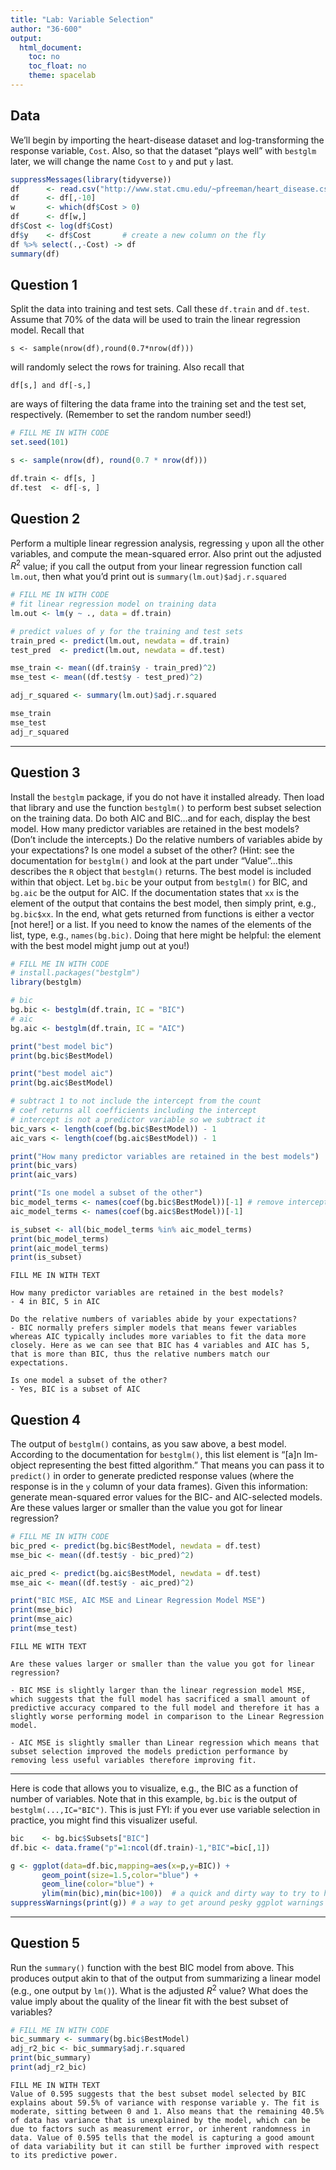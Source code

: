 ```yaml
---
title: "Lab: Variable Selection"
author: "36-600"
output: 
  html_document:
    toc: no
    toc_float: no
    theme: spacelab
---
```


## Data

We'll begin by importing the heart-disease dataset and log-transforming the response variable, `Cost`. Also, so that the dataset "plays well" with `bestglm` later, we will change the name `Cost` to `y` and put `y` last.
```r
suppressMessages(library(tidyverse))
df      <- read.csv("http://www.stat.cmu.edu/~pfreeman/heart_disease.csv",stringsAsFactors=TRUE)
df      <- df[,-10]
w       <- which(df$Cost > 0)
df      <- df[w,]
df$Cost <- log(df$Cost)
df$y    <- df$Cost       # create a new column on the fly
df %>% select(.,-Cost) -> df
summary(df)
```

## Question 1

Split the data into training and test sets. Call these `df.train` and `df.test`. Assume that 70% of the data will be used to train the linear regression model. Recall that
```
s <- sample(nrow(df),round(0.7*nrow(df)))
```
will randomly select the rows for training. Also recall that
```
df[s,] and df[-s,]
```
are ways of filtering the data frame into the training set and the test set, respectively. (Remember to set the random number seed!)
```r
# FILL ME IN WITH CODE
set.seed(101)

s <- sample(nrow(df), round(0.7 * nrow(df)))

df.train <- df[s, ]
df.test  <- df[-s, ]
```

## Question 2

Perform a multiple linear regression analysis, regressing `y` upon all the other variables, and compute the mean-squared error. Also print out the adjusted $R^2$ value; if you call the output from your linear regression function call `lm.out`, then what you'd print out is `summary(lm.out)$adj.r.squared`
```r
# FILL ME IN WITH CODE
# fit linear regression model on training data
lm.out <- lm(y ~ ., data = df.train)

# predict values of y for the training and test sets
train_pred <- predict(lm.out, newdata = df.train)
test_pred  <- predict(lm.out, newdata = df.test)

mse_train <- mean((df.train$y - train_pred)^2)
mse_test <- mean((df.test$y - test_pred)^2)

adj_r_squared <- summary(lm.out)$adj.r.squared

mse_train
mse_test
adj_r_squared

```

---

## Question 3

Install the `bestglm` package, if you do not have it installed already. Then load that library and use the function `bestglm()` to perform best subset selection on the training data. Do both AIC and BIC...and for each, display the best model. How many predictor variables are retained in the best models? (Don't include the intercepts.) Do the relative numbers of variables abide by your expectations? Is one model a subset of the other? (Hint: see the documentation for `bestglm()` and look at the part under "Value"...this describes the `R` object that `bestglm()` returns. The best model is included within that object. Let `bg.bic` be your output from `bestglm()` for BIC, and `bg.aic` be the output for AIC. If the documentation states that `xx` is the element of the output that contains the best model, then simply print, e.g., `bg.bic$xx`. In the end, what gets returned from functions is either a vector [not here!] or a list. If you need to know the names of the elements of the list, type, e.g., `names(bg.bic)`. Doing that here might be helpful: the element with the best model might jump out at you!)
```r
# FILL ME IN WITH CODE
# install.packages("bestglm")
library(bestglm)

# bic
bg.bic <- bestglm(df.train, IC = "BIC")
# aic
bg.aic <- bestglm(df.train, IC = "AIC")

print("best model bic")
print(bg.bic$BestModel)

print("best model aic")
print(bg.aic$BestModel)

# subtract 1 to not include the intercept from the count
# coef returns all coefficients including the intercept
# intercept is not a predictor variable so we subtract it
bic_vars <- length(coef(bg.bic$BestModel)) - 1
aic_vars <- length(coef(bg.aic$BestModel)) - 1

print("How many predictor variables are retained in the best models")
print(bic_vars)
print(aic_vars)

print("Is one model a subset of the other")
bic_model_terms <- names(coef(bg.bic$BestModel))[-1] # remove intercept
aic_model_terms <- names(coef(bg.aic$BestModel))[-1]

is_subset <- all(bic_model_terms %in% aic_model_terms)
print(bic_model_terms)
print(aic_model_terms)
print(is_subset)
```
```
FILL ME IN WITH TEXT

How many predictor variables are retained in the best models?
- 4 in BIC, 5 in AIC

Do the relative numbers of variables abide by your expectations?
- BIC normally prefers simpler models that means fewer variables whereas AIC typically includes more variables to fit the data more closely. Here as we can see that BIC has 4 variables and AIC has 5, that is more than BIC, thus the relative numbers match our expectations.

Is one model a subset of the other?
- Yes, BIC is a subset of AIC
```

## Question 4

The output of `bestglm()` contains, as you saw above, a best model. According to the documentation for `bestglm()`, this list element is "[a]n lm-object representing the best fitted algorithm." That means you can pass it to `predict()` in order to generate predicted response values (where the response is in the `y` column of your data frames). Given this information: generate mean-squared error values for the BIC- and AIC-selected models. Are these values larger or smaller than the value you got for linear regression?
```r
# FILL ME IN WITH CODE
bic_pred <- predict(bg.bic$BestModel, newdata = df.test)
mse_bic <- mean((df.test$y - bic_pred)^2)

aic_pred <- predict(bg.aic$BestModel, newdata = df.test)
mse_aic <- mean((df.test$y - aic_pred)^2)

print("BIC MSE, AIC MSE and Linear Regression Model MSE")
print(mse_bic)
print(mse_aic)
print(mse_test)
```
```
FILL ME WITH TEXT

Are these values larger or smaller than the value you got for linear regression?

- BIC MSE is slightly larger than the linear regression model MSE, which suggests that the full model has sacrificed a small amount of predictive accuracy compared to the full model and therefore it has a slightly worse performing model in comparison to the Linear Regression model.

- AIC MSE is slightly smaller than Linear regression which means that subset selection improved the models prediction performance by removing less useful variables therefore improving fit.

```

---

Here is code that allows you to visualize, e.g., the BIC as a function of number of variables. Note that in this example, `bg.bic` is the output of `bestglm(...,IC="BIC")`. This is just FYI: if you ever use variable selection in practice, you might find this visualizer useful.

```r
bic    <- bg.bic$Subsets["BIC"]
df.bic <- data.frame("p"=1:ncol(df.train)-1,"BIC"=bic[,1])

g <- ggplot(data=df.bic,mapping=aes(x=p,y=BIC)) + 
       geom_point(size=1.5,color="blue") + 
       geom_line(color="blue") + 
       ylim(min(bic),min(bic+100))  # a quick and dirty way to try to hone in on the right range to see minimum
suppressWarnings(print(g)) # a way to get around pesky ggplot warnings
```

---

## Question 5

Run the `summary()` function with the best BIC model from above. This produces output akin to that of the output from summarizing a linear model (e.g., one output by `lm()`). What is the adjusted $R^2$ value? What does the value imply about the quality of the linear fit with the best subset of variables?
```r
# FILL ME IN WITH CODE
bic_summary <- summary(bg.bic$BestModel)
adj_r2_bic <- bic_summary$adj.r.squared
print(bic_summary)
print(adj_r2_bic)
```
```
FILL ME IN WITH TEXT
Value of 0.595 suggests that the best subset model selected by BIC explains about 59.5% of variance with response variable y. The fit is moderate, sitting between 0 and 1. Also means that the remaining 40.5% of data has variance that is unexplained by the model, which can be due to factors such as measurement error, or inherent randomness in data. Value of 0.595 tells that the model is capturing a good amount of data variability but it can still be further improved with respect to its predictive power.
```
